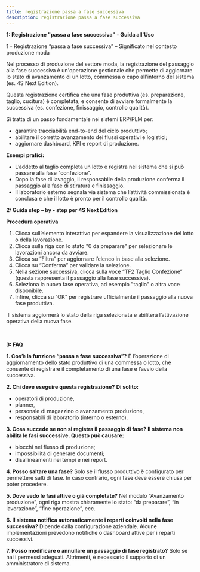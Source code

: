 ```yaml
---
title: registrazione passa a fase successiva
description: registrazione passa a fase successiva
---
```


**1: Registrazione "passa a fase successiva"  - Guida all'Uso**

1 - Registrazione “passa a fase successiva” – Significato nel contesto produzione moda

Nel processo di produzione del settore moda, la registrazione del passaggio alla fase successiva è un'operazione gestionale che permette di aggiornare lo stato di avanzamento di un lotto, commessa o capo all'interno del sistema (es. 4S Next Edition).

Questa registrazione certifica che una fase produttiva (es. preparazione, taglio, cucitura) è completata, e consente di avviare formalmente la successiva (es. confezione, finissaggio, controllo qualità).

Si tratta di un passo fondamentale nei sistemi ERP/PLM per:

* garantire tracciabilità end-to-end del ciclo produttivo;
* abilitare il corretto avanzamento dei flussi operativi e logistici;
* aggiornare dashboard, KPI e report di produzione.



**Esempi pratici:**

* L’addetto al taglio completa un lotto e registra nel sistema che si può passare alla fase "confezione".
* Dopo la fase di lavaggio, il responsabile della produzione conferma il passaggio alla fase di stiratura e finissaggio.
* Il laboratorio esterno segnala via sistema che l’attività commissionata è conclusa e che il lotto è pronto per il controllo qualità.



**2: Guida step – by - step per 4S Next Edition**



**Procedura operativa**

1. Clicca sull’elemento interattivo per espandere la visualizzazione del lotto o della lavorazione.
2. Clicca sulla riga con lo stato "0 da preparare" per selezionare le lavorazioni ancora da avviare.
3. Clicca su “Filtra” per aggiornare l’elenco in base alla selezione.
4. Clicca su “Conferma” per validare la selezione.
5. Nella sezione successiva, clicca sulla voce “TF2 Taglio Confezione” (questa rappresenta il passaggio alla fase successiva).
6. Seleziona la nuova fase operativa, ad esempio "taglio" o altra voce disponibile.
7. Infine, clicca su “OK” per registrare ufficialmente il passaggio alla nuova fase produttiva.

 Il sistema aggiornerà lo stato della riga selezionata e abiliterà l’attivazione operativa della nuova fase.

 

**3: FAQ**&#x20;

**1. Cos’è la funzione “passa a fase successiva”?**
È l’operazione di aggiornamento dello stato produttivo di una commessa o lotto, che consente di registrare il completamento di una fase e l’avvio della successiva.

**2. Chi deve eseguire questa registrazione?**
**Di solito:**

* operatori di produzione,
* planner,
* personale di magazzino o avanzamento produzione,
* responsabili di laboratorio (interno o esterno).

**3. Cosa succede se non si registra il passaggio di fase?**
**Il sistema non abilita le fasi successive. Questo può causare:**

* blocchi nel flusso di produzione;
* impossibilità di generare documenti;
* disallineamenti nei tempi e nei report.

**4. Posso saltare una fase?**
Solo se il flusso produttivo è configurato per permettere salti di fase. In caso contrario, ogni fase deve essere chiusa per poter procedere.

**5. Dove vedo le fasi attive o già completate?**
Nel modulo “Avanzamento produzione”, ogni riga mostra chiaramente lo stato: “da preparare”, “in lavorazione”, “fine operazione”, ecc.

**6. Il sistema notifica automaticamente i reparti coinvolti nella fase successiva?**
Dipende dalla configurazione aziendale. Alcune implementazioni prevedono notifiche o dashboard attive per i reparti successivi.

**7. Posso modificare o annullare un passaggio di fase registrato?**
Solo se hai i permessi adeguati. Altrimenti, è necessario il supporto di un amministratore di sistema.